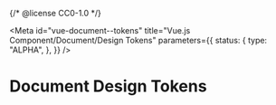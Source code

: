 {/* @license CC0-1.0 */}


<Meta
  id="vue-document--tokens"
  title="Vue.js Component/Document/Design Tokens"
  parameters={{
    status: {
      type: "ALPHA",
    },
  }}
/>

# Document Design Tokens

<ComponentTokensSection tokens={tokens} definition={tokensDefinitionDocument} component="utrecht-document" />
